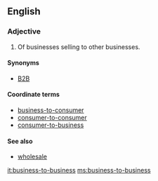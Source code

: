 ==English==
{{wikipedia}}

===Adjective===
{{en-adj|head=[[business]]-[[to]]-[[business]]}}

# Of businesses selling to other businesses.

====Synonyms====
* [[B2B]]

====Coordinate terms====
* [[business-to-consumer]]
* [[consumer-to-consumer]]
* [[consumer-to-business]]

====See also====
* [[wholesale]]

[[it:business-to-business]]
[[ms:business-to-business]]